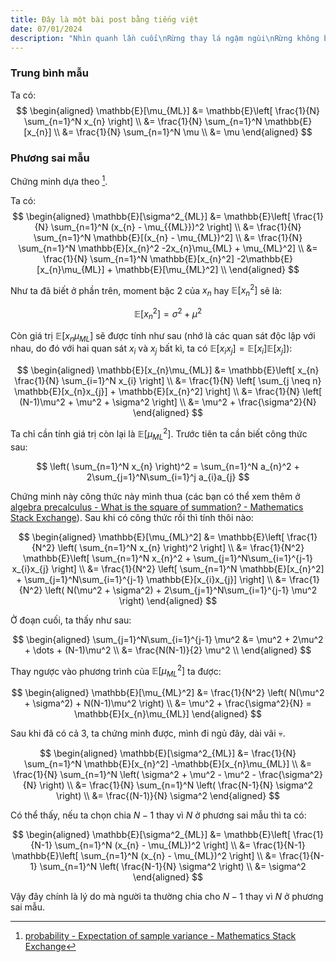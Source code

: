 ```yaml
---
title: Đây là một bài post bằng tiếng việt
date: 07/01/2024
description: "Nhìn quanh lần cuối\nRừng thay lá ngậm ngùi\nRừng không báo tin vui gì"
---
```


### Trung bình mẫu

Ta có:
$$
\begin{aligned}
\mathbb{E}[\mu_{ML}] &= \mathbb{E}\left[ \frac{1}{N} \sum_{n=1}^N x_{n} \right] \\
&= \frac{1}{N} \sum_{n=1}^N \mathbb{E}[x_{n}] \\
&= \frac{1}{N} \sum_{n=1}^N \mu \\
&= \mu
\end{aligned}
$$

### Phương sai mẫu

Chứng minh dựa theo [^1].

Ta có:
$$
\begin{aligned}
\mathbb{E}[\sigma^2_{ML}] &= \mathbb{E}\left[ \frac{1}{N} \sum_{n=1}^N (x_{n} - \mu_{{ML}})^2 \right] \\
&= \frac{1}{N} \sum_{n=1}^N \mathbb{E}[(x_{n} - \mu_{ML})^2] \\
&= \frac{1}{N} \sum_{n=1}^N \mathbb{E}[x_{n}^2 -2x_{n}\mu_{ML} + \mu_{ML}^2] \\
&= \frac{1}{N} \sum_{n=1}^N \mathbb{E}[x_{n}^2] -2\mathbb{E}[x_{n}\mu_{ML}] + \mathbb{E}[\mu_{ML}^2] \\
\end{aligned}
$$

Như ta đã biết ở phần trên, moment bậc 2 của $x_n$ hay $\mathbb{E}[x_n^2]$ sẽ là:

$$
\mathbb{E}[x_{n}^2] = \sigma^2 + \mu^2
$$

Còn giá trị $\mathbb{E}[x_n\mu_{ML}]$ sẽ được tính như sau (nhớ là các quan sát độc lập với nhau, do đó với hai quan sát $x_i$ và $x_j$ bất kì, ta có $\mathbb{E}[x_ix_j] = \mathbb{E}[x_i]\mathbb{E}[x_j]$):

$$
\begin{aligned}
\mathbb{E}[x_{n}\mu_{ML}] &= \mathbb{E}\left[ x_{n} \frac{1}{N} \sum_{i=1}^N x_{i} \right] \\
&= \frac{1}{N} \left[ \sum_{j \neq n} \mathbb{E}[x_{n}x_{j}] + \mathbb{E}[x_{n}^2] \right] \\
&= \frac{1}{N} \left[ (N-1)\mu^2 + \mu^2 + \sigma^2 \right] \\
&= \mu^2 + \frac{\sigma^2}{N}
\end{aligned}
$$

Ta chỉ cần tính giá trị còn lại là $\mathbb{E}[\mu_{ML}^2]$. Trước tiên ta cần biết công thức sau:

$$
\left( \sum_{n=1}^N x_{n} \right)^2 = \sum_{n=1}^N a_{n}^2 + 2\sum_{j=1}^N\sum_{i=1}^j a_{i}a_{j}
$$

Chứng minh này công thức này mình thua (các bạn có thể xem thêm ở [algebra precalculus - What is the square of summation? - Mathematics Stack Exchange](https://math.stackexchange.com/questions/329344/what-is-the-square-of-summation)). Sau khi có công thức rồi thì tính thôi nào:

$$
\begin{aligned}
\mathbb{E}[\mu_{ML}^2] &= \mathbb{E}\left[ \frac{1}{N^2} \left( \sum_{n=1}^N x_{n} \right)^2 \right] \\
&= \frac{1}{N^2} \mathbb{E}\left[ \sum_{n=1}^N x_{n}^2 + \sum_{j=1}^N\sum_{i=1}^{j-1} x_{i}x_{j} \right] \\
&= \frac{1}{N^2} \left[ \sum_{n=1}^N \mathbb{E}[x_{n}^2] + \sum_{j=1}^N\sum_{i=1}^{j-1} \mathbb{E}[x_{i}x_{j}] \right] \\
&= \frac{1}{N^2} \left( N(\mu^2 + \sigma^2) + 2\sum_{j=1}^N\sum_{i=1}^{j-1} \mu^2 \right)
\end{aligned}
$$

Ở đoạn cuối, ta thấy như sau:

$$
\begin{aligned}
\sum_{j=1}^N\sum_{i=1}^{j-1} \mu^2 &= \mu^2 + 2\mu^2 + \dots + (N-1)\mu^2 \\
&= \frac{N(N-1)}{2} \mu^2 \\
\end{aligned}
$$

Thay ngược vào phương trình của $\mathbb{E}[\mu_{ML}^2]$ ta được:

$$
\begin{aligned}
\mathbb{E}[\mu_{ML}^2] &= \frac{1}{N^2} \left( N(\mu^2 + \sigma^2) + N(N-1)\mu^2 \right) \\
&= \mu^2 + \frac{\sigma^2}{N} = \mathbb{E}[x_{n}\mu_{ML}]
\end{aligned}
$$

Sau khi đã có cả 3, ta chứng minh được, mình đi ngủ đây, dài vãi 💀.

$$
\begin{aligned}
\mathbb{E}[\sigma^2_{ML}] &= \frac{1}{N} \sum_{n=1}^N \mathbb{E}[x_{n}^2] -\mathbb{E}[x_{n}\mu_{ML}] \\
&= \frac{1}{N} \sum_{n=1}^N \left( \sigma^2 + \mu^2 - \mu^2 - \frac{\sigma^2}{N} \right) \\
&= \frac{1}{N} \sum_{n=1}^N \left( \frac{N-1}{N} \sigma^2 \right) \\
&= \frac{(N-1)}{N} \sigma^2
\end{aligned}
$$

Có thể thấy, nếu ta chọn chia $N-1$ thay vì $N$ ở phương sai mẫu thì ta có:

$$
\begin{aligned}
\mathbb{E}[\sigma^2_{ML}] &= \mathbb{E}\left[ \frac{1}{N-1} \sum_{n=1}^N (x_{n} - \mu_{ML})^2 \right] \\
&= \frac{1}{N-1} \mathbb{E}\left[ \sum_{n=1}^N (x_{n} - \mu_{ML})^2 \right] \\
&= \frac{1}{N-1} \sum_{n=1}^N \left( \frac{N-1}{N} \sigma^2 \right) \\
&= \sigma^2
\end{aligned}
$$

Vậy đây chính là lý do mà người ta thường chia cho $N-1$ thay vì $N$ ở phương sai mẫu.

[^1]: [probability - Expectation of sample variance - Mathematics Stack Exchange](https://math.stackexchange.com/questions/4017763/expectation-of-sample-variance)